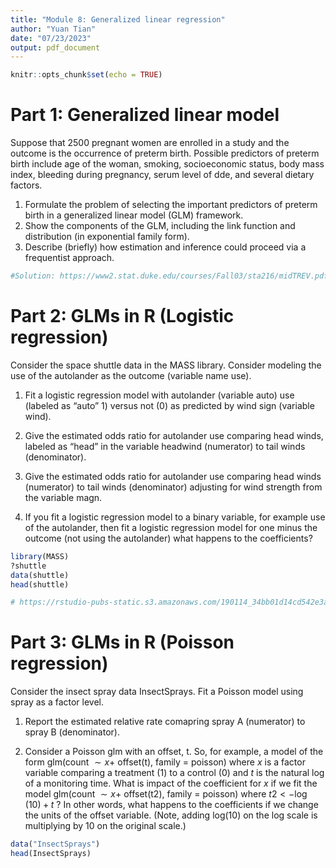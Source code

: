 ```yaml
---
title: "Module 8: Generalized linear regression"
author: "Yuan Tian"
date: "07/23/2023"
output: pdf_document
---
```


```r
knitr::opts_chunk$set(echo = TRUE)
```

# Part 1: Generalized linear model 

Suppose that 2500 pregnant women are enrolled in a study and the outcome is the occurrence of preterm birth. Possible predictors of preterm birth include age of the woman, smoking, socioeconomic status, body mass index, bleeding during pregnancy, serum level of dde, and several dietary factors. 

1. Formulate the problem of selecting the important predictors of preterm birth in a generalized linear model (GLM) framework. 
2. Show the components of the GLM, including the link function and distribution (in exponential family form). 
3. Describe (briefly) how estimation and inference could proceed via a frequentist approach.

```r
#Solution: https://www2.stat.duke.edu/courses/Fall03/sta216/midTREV.pdf
```

# Part 2: GLMs in R (Logistic regression)

Consider the space shuttle data in the MASS library. Consider modeling the use of the autolander as the outcome (variable name use). 

1. Fit a logistic regression model with autolander (variable auto) use (labeled as "auto" 1) versus not (0) as predicted by wind sign (variable wind). 

2. Give the estimated odds ratio for autolander use comparing head winds, labeled as "head" in the variable headwind (numerator) to tail winds (denominator).

3. Give the estimated odds ratio for autolander use comparing head winds (numerator) to tail winds (denominator) adjusting for wind strength from the variable magn.

4. If you fit a logistic regression model to a binary variable, for example use of the autolander, then fit a logistic regression model for one minus the outcome (not using the autolander) what happens to the coefficients?

```r
library(MASS)
?shuttle
data(shuttle)
head(shuttle)
```

```r
# https://rstudio-pubs-static.s3.amazonaws.com/190114_34bb01d14cd542e3a419b21b0fa03441.html
```

# Part 3: GLMs in R (Poisson regression)

Consider the insect spray data InsectSprays. Fit a Poisson model using spray as a factor level. 

1. Report the estimated relative rate comapring spray A (numerator) to spray B (denominator).

2. Consider a Poisson glm with an offset, t. So, for example, a model of the form glm(count $\sim x+$ offset(t), family = poisson) where $x$ is a factor variable comparing a treatment (1) to a control (0) and $t$ is the natural log of a monitoring time. What is impact of the coefficient for $x$ if we fit the model glm(count $\sim x+$ offset(t2), family $=$ poisson) where $t 2<-\log (10)+t$ ? In other words, what happens to the coefficients if we change the units of the offset variable. (Note, adding log(10) on the log scale is multiplying by 10 on the original scale.)

```r
data("InsectSprays")
head(InsectSprays)
```


